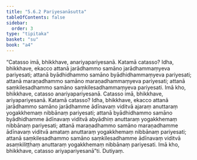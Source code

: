 ```yaml
---
title: "5.6.2 Pariyesanāsutta"
tableOfContents: false
sidebar:
  order: 3
type: "tipitaka"
basket: "su"
book: "a4"
---
```



<DynamicBreadcrumb />

<Division number="255" book="a4" bookNo="15" page="570">

<Paragraph number="1528" book="a4">
“Catasso imā, bhikkhave, anariyapariyesanā. Katamā catasso? Idha, bhikkhave, ekacco attanā jarādhammo samāno jarādhammaṃyeva pariyesati; attanā byādhidhammo samāno byādhidhammaṃyeva pariyesati; attanā maraṇadhammo samāno maraṇadhammaṃyeva pariyesati; attanā saṃkilesadhammo samāno saṃkilesadhammaṃyeva pariyesati. Imā kho, bhikkhave, catasso anariyapariyesanā.
</Paragraph>

<Paragraph number="1529" book="a4">
Catasso imā, bhikkhave, ariyapariyesanā. Katamā catasso? Idha, bhikkhave, ekacco attanā jarādhammo samāno jarādhamme ādīnavaṃ viditvā ajaraṃ anuttaraṃ yogakkhemaṃ nibbānaṃ pariyesati; attanā byādhidhammo samāno byādhidhamme ādīnavaṃ viditvā abyādhiṃ anuttaraṃ yogakkhemaṃ nibbānaṃ pariyesati; attanā maraṇadhammo samāno maraṇadhamme ādīnavaṃ viditvā amataṃ anuttaraṃ yogakkhemaṃ nibbānaṃ pariyesati; attanā saṃkilesadhammo samāno saṃkilesadhamme ādīnavaṃ viditvā asaṃkiliṭṭhaṃ anuttaraṃ yogakkhemaṃ nibbānaṃ pariyesati. Imā kho, bhikkhave, catasso ariyapariyesanā”ti.

</Paragraph>
</Division>

<Paragraph number="1530" type="center" book="a4">
Dutiyaṃ.
</Paragraph>